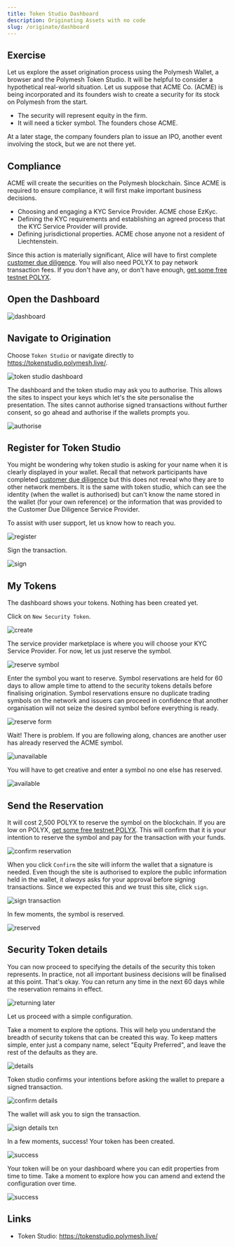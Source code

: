```yaml
---
title: Token Studio Dashboard
description: Originating Assets with no code
slug: /originate/dashboard
---
```


## Exercise

Let us explore the asset origination process using the Polymesh Wallet, a browser and the Polymesh Token Studio. It will be helpful to consider a hypothetical real-world situation. Let us suppose that ACME Co. (ACME) is being incorporated and its founders wish to create a security for its stock on Polymesh from the start.

- The security will represent equity in the firm.
- It will need a ticker symbol. The founders chose ACME.

At a later stage, the company founders plan to issue an IPO, another event involving the stock, but we are not there yet.

## Compliance

 ACME will create the securities on the Polymesh blockchain. Since ACME is required to ensure compliance, it will first make important business decisions.

 - Choosing and engaging a KYC Service Provider. ACME chose EzKyc.
 - Defining the KYC requirements and establishing an agreed process that the KYC Service Provider will provide.
 - Defining jurisdictional properties. ACME chose anyone not a resident of Liechtenstein.

Since this action is materially significant, Alice will have to first complete [customer due diligence](/quickstart/quickstart-cdd). You will also need POLYX to pay network transaction fees. If you don't have any, or don't have enough, [get some free testnet POLYX](/quickstart/quickstart-polyx).

## Open the Dashboard

![dashboard](images/01-dashboard.png)

## Navigate to Origination

Choose `Token Studio` or navigate directly to https://tokenstudio.polymesh.live/.

![token studio dashboard](images/02-token-studio.png)

The dashboard and the token studio may ask you to authorise. This allows the sites to inspect your keys which let's the site personalise the presentation. The sites cannot authorise signed transactions without further consent, so go ahead and authorise if the wallets prompts you.

![authorise](images/03-token-studio-authorize.png)

## Register for Token Studio

You might be wondering why token studio is asking for your name when it is clearly displayed in your wallet. Recall that network participants have completed [customer due diligence](/quickstart/quickstart-cdd) but this does not reveal who they are to other network members. It is the same with token studio, which can see the identity (when the wallet is authorised) but can't know the name stored in the wallet (for your own reference) or the information that was provided to the Customer Due Diligence Service Provider.

To assist with user support, let us know how to reach you.

![register](images/04-token-studio-register.PNG)

Sign the transaction.

![sign](images/05-token-studio-register-sign.PNG)

## My Tokens

The dashboard shows your tokens. Nothing has been created yet.

Click on `New Security Token`.

![create](images/06-my-tokens-dashboard.PNG)

The service provider marketplace is where you will choose your KYC Service Provider. For now, let us just reserve the symbol.

![reserve symbol](images/07-go-to-ticker.PNG)

Enter the symbol you want to reserve. Symbol reservations are held for 60 days to allow ample time to attend to the security tokens details before finalising origination. Symbol reservations ensure no duplicate trading symbols on the network and issuers can proceed in confidence that another organisation will not seize the desired symbol before everything is ready.

![reserve form](images/08-reserve-ticker.PNG)

Wait! There is problem. If you are following along, chances are another user has already reserved the ACME symbol.

![unavailable](images/09-not-available.PNG)

You will have to get creative and enter a symbol no one else has reserved.

![available](images/10-symbol-available.PNG)

## Send the Reservation

It will cost 2,500 POLYX to reserve the symbol on the blockchain. If you are low on POLYX, [get some free testnet POLYX](/quickstart/quickstart-polyx). This will confirm that it is your intention to reserve the symbol and pay for the transaction with your funds.

![confirm reservation](images/12-confirm-symbol.PNG)

When you click `Confirm` the site will inform the wallet that a signature is needed. Even though the site is authorised to explore the public information held in the wallet, it _always_ asks for your approval before signing transactions. Since we expected this and we trust this site, click `sign`.

![sign transaction](images/13-confirm-symbol-txn.PNG)

In few moments, the symbol is reserved.

![reserved](images/14-symbol-reserved.PNG)

## Security Token details

You can now proceed to specifying the details of the security this token represents. In practice, not all important business decisions will be finalised at this point. That's okay. You can return any time in the next 60 days while the reservation remains in effect.

![returning later](images/16-returning-later.PNG)

Let us proceed with a simple configuration.

Take a moment to explore the options. This will help you understand the breadth of security tokens that can be created this way. To keep matters simple, enter just a company name, select "Equity Preferred", and leave the rest of the defaults as they are.

![details](images/17-token-details.PNG)

Token studio confirms your intentions before asking the wallet to prepare a signed transaction.

![confirm details](images/18-confirm-details.PNG)

The wallet will ask you to sign the transaction.

![sign details txn](images/19-sign-details-txn.PNG)

In a few moments, success! Your token has been created.

![success](images/20-success.PNG)

Your token will be on your dashboard where you can edit properties from time to time. Take a moment to explore how you can amend and extend the configuration over time.

![success](images/21-success-2.PNG)

## Links

- Token Studio: https://tokenstudio.polymesh.live/
